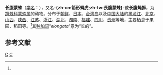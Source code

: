 {{noteTA|G1=LS}}
{{Speciesbox
| taxon = Mendoza elongata
| image = Mendoza elongata by OpenCage.jpg
| authority = Karsch, 1879<ref name='id14752'>{{cite web| url =http://www.bioinfo.cn/db05/BjdwSpecies.php?action=view&id=14752| title =长腹蝇狮| work =《中国动物物种编目数据库》| publisher =中国科学院微生物研究所| author =中国科学院动物研究所| accessdate =2009-04-28| deadurl =yes| archiveurl =https://web.archive.org/web/20160305050715/http://www.bioinfo.cn/db05/BjdwSpecies.php?action=view&id=14752| archivedate =2016-03-05}}</ref>
| synonyms = 
* ''Icius elongatus''<br>{{small|Karsch, 1879}}
* ''Marpissa elongata''<br>{{small|Prószyński, 1973}}
}}

'''长腹蒙蛛'''（[[学名|学名]]：{{lang|la|''Mendoza elongata''}}），又名'''-{zh-cn:箭形蝇虎;zh-tw:長腹蒙蛛}-'''或'''长腹蝇狮'''，为[[跳蛛科|跳蛛科]][[蒙蛛属|蒙蛛属]]的动物。分布于[[朝鲜|朝鲜]]、[[日本|日本]]、[[台湾岛|台湾岛]]以及[[中国大陆|中国大陆]]的[[黑龙江|黑龙江]]、[[北京|北京]]、[[山西|山西]]、[[陕西|陕西]]、[[江苏|江苏]]、[[浙江|浙江]]、[[湖北|湖北]]、[[湖南|湖南]]、[[福建|福建]]、[[四川|四川]]、[[贵州|贵州]]等地，主要栖息于果园、稻田等。<ref name='id14752'/>其[[种加词|种加词]]“''elongata''”意为“长的”。

== 参考文献 ==
{{reflist}}

{{taxonbar}}

[[Category:_1879年描述的动物|C]]
[[Category:_蒙蛛属|C]]